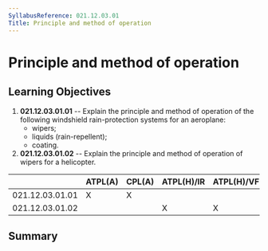 ```yaml
---
SyllabusReference: 021.12.03.01
Title: Principle and method of operation
---
```


# Principle and method of operation

## Learning Objectives

1.  **021.12.03.01.01** -- Explain the principle and method of operation of the
    following windshield rain-protection systems for an aeroplane:
    - wipers;
    - liquids (rain-repellent);
    - coating.
2.  **021.12.03.01.02** -- Explain the principle and method of operation of
    wipers for a helicopter.

|                 | ATPL(A) | CPL(A) | ATPL(H)/IR | ATPL(H)/VFR | CPL(H) | IR  | CBIR(A) |
| --------------- | ------- | ------ | ---------- | ----------- | ------ | --- | ------- |
| 021.12.03.01.01 | X       | X      |            |             |        |     |         |
| 021.12.03.01.02 |         |        | X          | X           | X      |     |         |

## Summary
